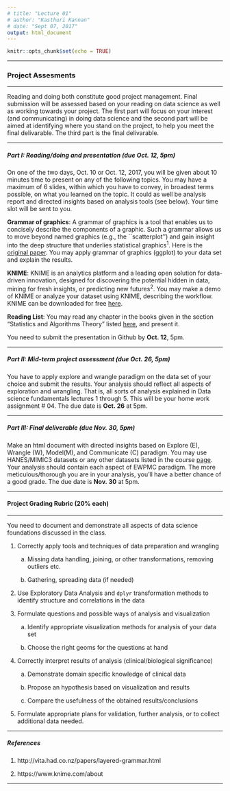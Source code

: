 ```yaml
---
# title: "Lecture 01"
# author: "Kasthuri Kannan"
# date: "Sept 07, 2017"
output: html_document
---
```


```r
knitr::opts_chunk$set(echo = TRUE)
```

---

### Project Assesments

---

Reading and doing both constitute good project management. Final submission will be assessed based on your reading on data science as well as working towards your project. The first part will focus on your interest (and communicating) in doing data science and the second part will be aimed at identifying where you stand on the project, to help you meet the final delivarable. The third part is the final delivarable.

---

##### Part I: Reading/doing and presentation (due Oct. 12, 5pm)

On one of the two days, Oct. 10 or Oct. 12, 2017, you will be given about 10 minutes time to present on any of the following topics. You may have a maximum of 6 slides, within which you have to convey, in broadest terms possible, on what you learned on the topic. It could as well be analysis report and directed insights based on analysis tools (see below). Your time slot will be sent to you.

**Grammar of graphics**: A grammar of graphics is a tool that enables us to concisely describe the components of a graphic. Such a grammar allows us to move beyond named graphics (e.g., the ``scatterplot'') and gain insight into the deep structure that underlies statistical graphics$^{1}$. Here is the [original paper](http://byrneslab.net/classes/biol607/readings/wickham_layered-grammar.pdf). You may apply grammar of graphics (ggplot) to your data set and explain the results.

**KNIME**: KNIME is an analytics platform and a leading open solution for data-driven innovation, designed for discovering the potential hidden in data, mining for fresh insights, or predicting new futures$^{2}$. You may make a demo of KNIME or analyze your dataset using KNIME, describing the workflow. KNIME can be downloaded for free [here](https://www.knime.com/downloads).

**Reading List**: You may read any chapter in the books given in the section "Statistics and Algorithms Theory" listed [here](http://blog.shawnhermans.com/2014/07/28/big-data-reading-list.html), and present it.

You need to submit the presentation in Github by **Oct. 12**, 5pm.

---

##### Part II: Mid-term project assessment (due Oct. 26, 5pm)

You have to apply explore and wrangle paradigm on the data set of your choice and submit the results. Your analysis should reflect all aspects of exploration and wrangling. That is, all sorts of analysis explained in Data science fundamentals lectures 1 through 5. This will be your home work assignment # 04. The due date is **Oct. 26** at 5pm. 

---

##### Part III: Final deliverable (due Nov. 30, 5pm)

Make an html document with directed insights based on Explore (E), Wrangle (W), Model(M), and Communicate (C) paradigm. You may use HANES/MIMIC3 datasets or any other datasets listed in the course [page](https://kannan-kasthuri.github.io/pda.html). Your analysis should contain each aspect of EWPMC paradigm. The more meticulous/thorough you are in your analysis, you'll have a better chance of a good grade. The due date is **Nov. 30** at 5pm. 

---

#### Project Grading Rubric (20% each)

---

You need to document and demonstrate all aspects of data science foundations discussed in the class.

1) Correctly apply tools and techniques of data preparation and wrangling 

    a. Missing data handling, joining, or other transformations, removing outliers etc.
    
    b. Gathering, spreading data (if needed)

2) Use Exploratory Data Analysis and `dplyr` transformation methods to identify structure and correlations in the data

3) Formulate questions and possible ways of analysis and visualization

    a. Identify appropriate visualization methods for analysis of your data set 
    
    b. Choose the right geoms for the questions at hand  
  
4) Correctly interpret results of analysis (clinical/biological significance)

    a. Demonstrate domain specific knowledge of clinical data
    
    b. Propose an hypothesis based on visualization and results

    c. Compare the usefulness of the obtained results/conclusions

5) Formulate appropriate plans for validation, further analysis, or to collect additional data needed. 

---

##### References

1. http://vita.had.co.nz/papers/layered-grammar.html

2. https://www.knime.com/about

---